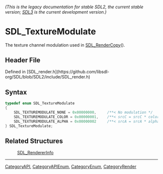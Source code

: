 ====== (This is the legacy documentation for stable SDL2, the current stable version; [https://wiki.libsdl.org/SDL3/ SDL3] is the current development version.) ======
= SDL_TextureModulate =

The texture channel modulation used in [[SDL_RenderCopy]]().

== Header File ==

Defined in [SDL_render.h](https://github.com/libsdl-org/SDL/blob/SDL2/include/SDL_render.h)

== Syntax ==

<syntaxhighlight lang='c'>
typedef enum SDL_TextureModulate
{
    SDL_TEXTUREMODULATE_NONE = 0x00000000,     /**< No modulation */
    SDL_TEXTUREMODULATE_COLOR = 0x00000001,    /**< srcC = srcC * color */
    SDL_TEXTUREMODULATE_ALPHA = 0x00000002     /**< srcA = srcA * alpha */
} SDL_TextureModulate;</syntaxhighlight>

== Related Structures ==

:[[SDL_RendererInfo]]

----
[[CategoryAPI]], [[CategoryAPIEnum]], [[CategoryEnum]], [[CategoryRender]]


